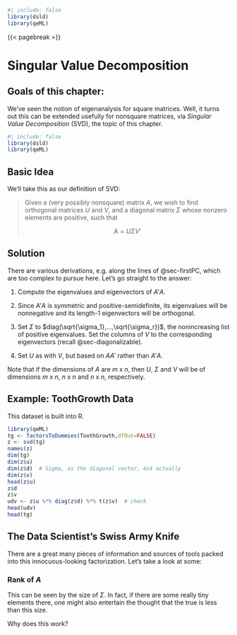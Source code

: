 
```r
#| include: false
library(dsld)
library(qeML)
```

{{< pagebreak >}}

# Singular Value Decomposition

::: {.callout-note}

## Goals of this chapter:

We've seen the notion of eigenanalysis for square matrices. Well, it
turns out this can be extended usefully for nonsquare matrices, via
*Singular Value Decomposition* (SVD), the topic of this chapter.

::: 



```r
#| include: false
library(dsld)
library(qeML)
```

## Basic Idea

We'll take this as our definition of SVD:

<blockquote>

Given a (very possibly nonsquare) matrix $A$, we wish to find orthogonal
matrices $U$ and $V$, and a diagonal matrix $\Sigma$ whose nonzero
elements are positive, such that

$$
A = U \Sigma V'
$$

</blockquote>

## Solution

There are various derivations, e.g. along the lines of @sec-firstPC,
which are too complex to pursue here. Let's go straight to the answer:  

1. Compute the eigenvalues and eigenvectors of $A'A$. 

2. Since $A'A$ is symmetric and positive-semidefinite, its eigenvalues 
   will be nonnegative and its length-1 eigenvectors will be orthogonal. 

3. Set $\Sigma$ to $diag(\sqrt{\sigma_1},...,\sqrt{\sigma_r})$, the
   nonincreasing list of positive eigenvalues. Set the columns of $V$ to
   the corresponding eigenvectors (recall @sec-diagonalizable).

4.  Set $U$ as with $V$, but based on $AA'$ rather than $A'A$.

Note that if the dimensions of $A$ are $m \textrm{ x } n$, then $U$,
$\Sigma$ and $V$ will be of dimensions $m \textrm{ x } n$,  $n \textrm{
x } n$  and $n \textrm{ x } n$, respectively. 

## Example: ToothGrowth Data

This dataset is built into R.

```r
library(qeML)
tg <- factorsToDummies(ToothGrowth,dfOut=FALSE) 
z <- svd(tg)
names(z)
dim(tg)
dim(z$u)
dim(z$d)  # Sigma, as the diagonal vector, 4x4 actually
dim(z$v)
head(z$u)
z$d
z$v
udv <- z$u %*% diag(z$d) %*% t(z$v)  # check
head(udv)
head(tg)
```

## The Data Scientist's Swiss Army Knife

There are a great many pieces of information and sources of tools packed
into this innocuous-looking factorization.  Let's take a look at some:

### Rank of $A$

This can be seen by the size of $\Sigma$. In fact, if there are some
really tiny elements there, one might also entertain the thought that
the true is less than this size.

Why does this work? 
